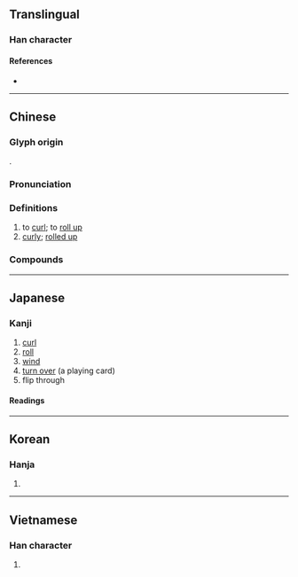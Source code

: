 {{also|卷}}
{{character info/new}}
==Translingual==

===Han character===
{{Han char|rn=64|rad=手|as=08|sn=11|four=59012|canj=QFQU|ids=⿰扌卷}}

====References====
* {{Han ref|kx=0435.160|dkj=12208|dj=0784.330|hdz=31906.030|uh=6372|ud=25458|bh=B1B2|bd=45490}}

----

==Chinese==
{{zh-forms|s=卷}}

===Glyph origin===
{{Han etym}}
{{Han compound|手|alt1=扌|卷|ls=psc|c1=s|c2=p}}.

===Pronunciation===
{{zh-pron
|m=juǎn
|c=gyun2
|h=pfs=kién
|md=guōng
|mn=kńg
|w=2jyoe
|mc=y
|oc=y
|cat=v,a
}}

===Definitions===
{{zh-hanzi}}

# to [[curl]]; to [[roll up]]
# [[curly]]; [[rolled up]]

===Compounds===
{{zh-der|席捲|塵捲風|奶捲|捲尺|捲包|捲髮|控捲|春捲皮|捲舌音|捲簾格|捲入漩渦|捲舌韻母|捲走|百葉捲|捲棚|捲入|捲款潛逃|捲煙畫片|捲鋪蓋|搽穰捲兒|捲土重來|捲甲重來|捲菸|捲進|捲揚機|捲曲|捲舌元音|捲逃|春捲|捲浪翻波|捲腿褲|捲子|菸捲|花捲|鋪蓋捲兒|襲捲|龍捲風|銀絲捲|膠捲|筆捲|風捲殘雲|縮影微捲}}

----

==Japanese==

===Kanji===
{{ja-kanji|grade=|rs=手08}}

# [[curl]]
# [[roll]]
# [[wind]]
# [[turn over]] (a playing card)
# flip through

====Readings====
{{ja-readings
|on=けん
|kun=ま-く
}}

----

==Korean==

===Hanja===
{{ko-hanja|hangeul=권|eumhun=|rv=gwon|mr=kwŏn|y=kwen}}

# {{defn|lang=ko|sort=手08}}

----

==Vietnamese==

===Han character===
{{vi-hantu|[[cuốn]], [[quyền]], [[cuộn]], [[quấn]], [[quén]], [[quyển]], [[quyện]]|rs=手08}}

# {{defn|lang=vi|sort=手08}}